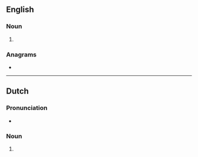 {{also|Otters}}
==English==

===Noun===
{{head|en|noun form}}

# {{plural of|otter|lang=en}}

===Anagrams===
* {{anagrams|en|a=eorstt|Tretos|ortets|testor|torest|torets|tortes|toters}}

----

==Dutch==

===Pronunciation===
* {{audio|Nl-otters.ogg|Audio|lang=nl}}

===Noun===
{{head|nl|noun plural form}}

# {{nl-noun form of|pl|otter}}